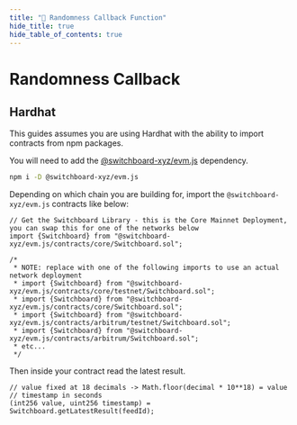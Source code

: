 ```yaml
---
title: "🤖 Randomness Callback Function"
hide_title: true
hide_table_of_contents: true
---
```


# Randomness Callback

## Hardhat

This guides assumes you are using Hardhat with the ability to import contracts
from npm packages.

You will need to add the [@switchboard-xyz/evm.js](/api/evm.js) dependency.

```bash
npm i -D @switchboard-xyz/evm.js
```

Depending on which chain you are building for, import the
`@switchboard-xyz/evm.js` contracts like below:

```solidity
// Get the Switchboard Library - this is the Core Mainnet Deployment, you can swap this for one of the networks below
import {Switchboard} from "@switchboard-xyz/evm.js/contracts/core/Switchboard.sol";

/*
 * NOTE: replace with one of the following imports to use an actual network deployment
 * import {Switchboard} from "@switchboard-xyz/evm.js/contracts/core/testnet/Switchboard.sol";
 * import {Switchboard} from "@switchboard-xyz/evm.js/contracts/core/Switchboard.sol";
 * import {Switchboard} from "@switchboard-xyz/evm.js/contracts/arbitrum/testnet/Switchboard.sol";
 * import {Switchboard} from "@switchboard-xyz/evm.js/contracts/arbitrum/Switchboard.sol";
 * etc...
 */
```

Then inside your contract read the latest result.

```solidity
// value fixed at 18 decimals -> Math.floor(decimal * 10**18) = value
// timestamp in seconds
(int256 value, uint256 timestamp) = Switchboard.getLatestResult(feedId);
```
